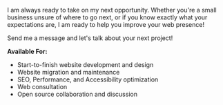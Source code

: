 I am always ready to take on my next opportunity. Whether you're a small business unsure of where to go next, or if you know exactly what your expectations are, I am ready to help you improve your web presence!

Send me a message and let's talk about your next project!

**Available For:**
- Start-to-finish website development and design
- Website migration and maintenance
- SEO, Performance, and Accessibility optimization
- Web consultation
- Open source collaboration and discussion

